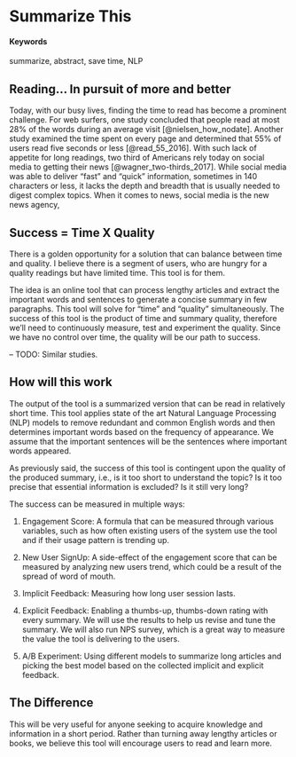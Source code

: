 # Summarize This {#summarize-this}

#### Keywords {-}

summarize, abstract, save time, NLP

## Reading... In pursuit of more and better
Today, with our busy lives, finding the time to read has become a prominent challenge. For web surfers, one study concluded that people read at most 28% of the words during an average visit [@nielsen_how_nodate]. Another study examined the time spent on every page and determined that 55% of users read five seconds or less [@read_55_2016]. With such lack of appetite for long readings, two third of Americans rely today on social media to getting their news [@wagner_two-thirds_2017]. While social media was able to deliver "fast" and "quick" information, sometimes in 140 characters or less, it lacks the depth and breadth that is usually needed to digest complex topics. When it comes to news, social media is the new news agency, 

## Success = Time X Quality

There is a golden opportunity for a solution that can balance between time and quality. I believe there is a segment of users, who are hungry for a quality readings but have limited time. This tool is for them.

The idea is an online tool that can process lengthy articles and extract the important words and sentences to generate a concise summary in few paragraphs. This tool will solve for "time" and "quality" simultaneously. The success of this tool is the product of time and summary quality, therefore we’ll need to continuously measure, test and experiment the quality. Since we have no control over time, the quality will be our path to success.

-- TODO: Similar studies.

## How will this work

The output of the tool is a summarized version that can be read in relatively short time. This tool applies state of the art Natural Language Processing (NLP) models to remove redundant and common English words and then determines important words based on the frequency of appearance. We assume that the important sentences will be the sentences where important words appeared.

As previously said, the success of this tool is contingent upon the quality of the produced summary, i.e., is it too short to understand the topic? Is it too precise that essential information is excluded? Is it still very long? 

The success can be measured in multiple ways: 

1. Engagement Score: A formula that can be measured through various variables, such as how often existing users of the system use the tool and if their usage pattern is trending up.

2. New User SignUp: A side-effect of the engagement score that can be measured by analyzing new users trend, which could be a result of the spread of word of mouth.

3. Implicit Feedback: Measuring how long user session lasts.  

4. Explicit Feedback: Enabling a thumbs-up, thumbs-down rating with every summary. We will use the results to help us revise and tune the summary. We will also run NPS survey, which is a great way to measure the value the tool is delivering to the users.

5. A/B Experiment: Using different models to summarize long articles and picking the best model based on the collected implicit and explicit feedback.

## The Difference
This will be very useful for anyone seeking to acquire knowledge and information in a short period. Rather than turning away lengthy articles or books, we believe this tool will encourage users to read and learn more.

